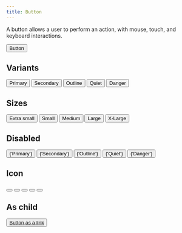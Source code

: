 ```yaml
---
title: Button
---
```


A button allows a user to perform an action, with mouse, touch, and keyboard interactions.

<Example>
  <Button variant="primary">Button</Button>
</Example>

## Variants

<Example direction="row">
  <Button variant="primary">Primary</Button>
  <Button variant="secondary">Secondary</Button>
  <Button variant="outline">Outline</Button>
  <Button variant="quiet">Quiet</Button>
  <Button variant="danger">Danger</Button>
</Example>

## Sizes

<Example direction="row">
  <Button size="xs">Extra small</Button>
  <Button size="sm">Small</Button>
  <Button size="md">Medium</Button>
  <Button size="lg">Large</Button>
  <Button size="xl">X-Large</Button>
</Example>

## Disabled

<Example direction="row">
  <Button isDisabled variant="primary">
    {'Primary'}
  </Button>
  <Button isDisabled variant="secondary">
    {'Secondary'}
  </Button>
  <Button isDisabled variant="outline">
    {'Outline'}
  </Button>
  <Button isDisabled variant="quiet">
    {'Quiet'}
  </Button>
  <Button isDisabled variant="danger">
    {'Danger'}
  </Button>
</Example>

## Icon

<Example direction="row">
  <Button variant="primary">
    <WifiIcon />
  </Button>
  <Button variant="secondary">
    <WifiIcon />
  </Button>
  <Button variant="outline">
    <WifiIcon />
  </Button>
  <Button variant="quiet">
    <WifiIcon />
  </Button>
  <Button variant="danger">
    <WifiIcon />
  </Button>
</Example>

## As child

<Example>
  <Button variant="primary" asChild>
    <a href="#">Button as a link</a>
  </Button>
</Example>
